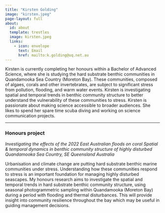 ```yaml
---
title: "Kirsten Golding"
image: "kirsten.jpeg"
page-layout: full
about:
  id: about
  template: trestles
  image: kirsten.jpeg
  links:
    - icon: envelope
      text: Email
      href: mailto:k.golding@uq.net.au
---
```


Kirsten is currently completing her honours within a Bachelor of Advanced Science, where she is studying the hard substrate benthic communities in Quandamooka Sea Country (Moreton Bay). These communities, composed of algaes, corals and other invertebrates, are subject to significant stress from pollution, flooding, and warm water events. Kirsten is investigating spatial and temporal trends in benthic community structure to better understand the vulnerability of these communities to stress. Kirsten is passionate about making science accessible to broader audiences. She likes to spend her spare time scuba diving and working on science communication projects.

---

### Honours project

*Investigating the effects of the 2022 East Australian floods on coral Spatial & temporal dynamics in benthic community structure of highly disturbed Quandamooka Sea Country, SE Queensland Australia*

Urbanisation and climate change are putting hard substrate benthic marine communities under stress. Understanding how these communities respond to stress is an important foundation for managing highly disturbed seascapes. My honours research aims to investigate the spatial and temporal trends in hard substrate benthic community structure, using seasonal photogrammetric sampling within Quandamooka (Moreton Bay) during a period with flooding and thermal disturbances. This will provide insight into community resilience throughout the bay which may be useful in guiding management decisions.